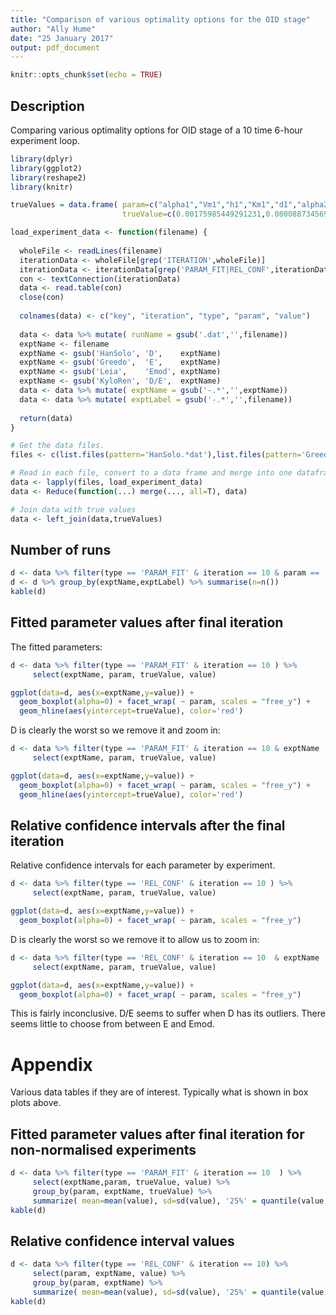 ```yaml
---
title: "Comparison of various optimality options for the OID stage"
author: "Ally Hume"
date: "25 January 2017"
output: pdf_document
---
```


```r
knitr::opts_chunk$set(echo = TRUE)
```

## Description

Comparing various optimality options for OID stage of a 10 time 6-hour experiment loop.


```r
library(dplyr)
library(ggplot2)
library(reshape2)
library(knitr)

trueValues = data.frame( param=c("alpha1","Vm1","h1","Km1","d1","alpha2","d2","Kf","Kb"),
                         trueValue=c(0.00175985449291231,0.0800887345690361,2.22548971250921,3.35948035905386,0.0100614569676223,1,1,1,1) )

load_experiment_data <- function(filename) {
  
  wholeFile <- readLines(filename)
  iterationData <- wholeFile[grep('ITERATION',wholeFile)]
  iterationData <- iterationData[grep('PARAM_FIT|REL_CONF',iterationData)]
  con <- textConnection(iterationData)
  data <- read.table(con)
  close(con)
  
  colnames(data) <- c("key", "iteration", "type", "param", "value")
  
  data <- data %>% mutate( runName = gsub('.dat','',filename))
  exptName <- filename
  exptName <- gsub('HanSolo', 'D',    exptName)
  exptName <- gsub('Greedo',  'E',    exptName)
  exptName <- gsub('Leia',    'Emod', exptName)
  exptName <- gsub('KyloRen', 'D/E',  exptName)
  data <- data %>% mutate( exptName = gsub('-.*','',exptName))
  data <- data %>% mutate( exptLabel = gsub('-.*','',filename))
  
  return(data)
}
```

```r
# Get the data files.
files <- c(list.files(pattern='HanSolo.*dat'),list.files(pattern='Greedo.*dat'),list.files(pattern='Leia.*dat'),list.files(pattern='KyloRen.*dat'))

# Read in each file, convert to a data frame and merge into one dataframe
data <- lapply(files, load_experiment_data)
data <- Reduce(function(...) merge(..., all=T), data)

# Join data with true values
data <- left_join(data,trueValues)
```

## Number of runs

```r
d <- data %>% filter(type == 'PARAM_FIT' & iteration == 10 & param == 'alpha1')
d <- d %>% group_by(exptName,exptLabel) %>% summarise(n=n())
kable(d)
```

## Fitted parameter values after final iteration 

The fitted parameters:

```r
d <- data %>% filter(type == 'PARAM_FIT' & iteration == 10 ) %>% 
     select(exptName, param, trueValue, value) 

ggplot(data=d, aes(x=exptName,y=value)) + 
  geom_boxplot(alpha=0) + facet_wrap( ~ param, scales = "free_y") +
  geom_hline(aes(yintercept=trueValue), color='red')
```

D is clearly the worst so we remove it and zoom in:

```r
d <- data %>% filter(type == 'PARAM_FIT' & iteration == 10 & exptName != 'D') %>% 
     select(exptName, param, trueValue, value) 

ggplot(data=d, aes(x=exptName,y=value)) + 
  geom_boxplot(alpha=0) + facet_wrap( ~ param, scales = "free_y") +
  geom_hline(aes(yintercept=trueValue), color='red')
```


## Relative confidence intervals after the final iteration
  
Relative confidence intervals for each parameter by experiment. 

```r
d <- data %>% filter(type == 'REL_CONF' & iteration == 10 ) %>% 
     select(exptName, param, trueValue, value) 

ggplot(data=d, aes(x=exptName,y=value)) + 
  geom_boxplot(alpha=0) + facet_wrap( ~ param, scales = "free_y")
```

D is clearly the worst so we remove it to allow us to zoom in:

```r
d <- data %>% filter(type == 'REL_CONF' & iteration == 10  & exptName != 'D') %>% 
     select(exptName, param, trueValue, value) 

ggplot(data=d, aes(x=exptName,y=value)) + 
  geom_boxplot(alpha=0) + facet_wrap( ~ param, scales = "free_y")
```

This is fairly inconclusive. D/E seems to suffer when D has its outliers. There seems little to choose from between E and Emod.

# Appendix

Various data tables if they are of interest.  Typically what is shown in box plots above.

## Fitted parameter values after final iteration for non-normalised experiments

```r
d <- data %>% filter(type == 'PARAM_FIT' & iteration == 10  ) %>% 
     select(exptName,param, trueValue, value) %>% 
     group_by(param, exptName, trueValue) %>% 
     summarize( mean=mean(value), sd=sd(value), '25%' = quantile(value, probs=0.25), '50%' = quantile(value, probs=0.5), '75%' = quantile(value, probs=0.75),   min=min(value), max=max(value))
kable(d)
```

## Relative confidence interval values

```r
d <- data %>% filter(type == 'REL_CONF' & iteration == 10) %>% 
     select(param, exptName, value) %>% 
     group_by(param, exptName) %>% 
     summarize( mean=mean(value), sd=sd(value), '25%' = quantile(value, probs=0.25), '50%' = quantile(value, probs=0.5), '75%' = quantile(value, probs=0.75))
kable(d)
```





